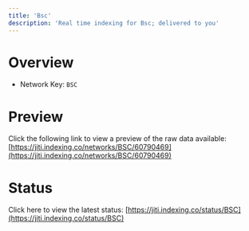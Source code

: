 ```yaml
---
title: 'Bsc'
description: 'Real time indexing for Bsc; delivered to you'
---
```


# Overview
- Network Key: `BSC`

# Preview
Click the following link to view a preview of the raw data available: [https://jiti.indexing.co/networks/BSC/60790469](https://jiti.indexing.co/networks/BSC/60790469)

# Status
Click here to view the latest status: [https://jiti.indexing.co/status/BSC](https://jiti.indexing.co/status/BSC)
